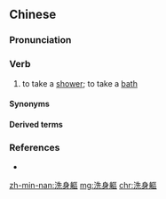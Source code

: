 {{also|洗身躯}}
==Chinese==
{{zh-forms|s=洗身躯|type=12|alt=洗渾軀:sé-hûn-su; -hun-}}

===Pronunciation===
{{zh-pron
|mn=twk:sé-sin-khu/xm,qz,twt:sóe-sin-khu/tn,kh,tc:sé-seng-khu/xm,lk,km,mg,hc:sóe-seng-khu/tp:sóe-siang-khu/sx:seré-seng-khu/zz:sé-hûn-su/yl:sé-hun-su
|cat=v
}}

===Verb===
{{zh-verb}}

# {{lb|zh|Min Nan}} to take a [[shower]]; to take a [[bath]]

====Synonyms====
{{zh-dial|洗澡}}

====Derived terms====
{{zh-der|洗身軀間}}

===References===
*{{thcwd|5155}}

[[zh-min-nan:洗身軀]]
[[mg:洗身軀]]
[[chr:洗身軀]]